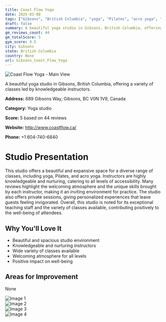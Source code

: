 ```yaml
---
title: Coast Flow Yoga
date: 2025-03-08
tags: ["Gibsons", "British Columbia", "yoga", "Pilates", "acro yoga", "welcoming atmosphere", "spacious", "Gibsons"]  
draft: false
summary: A beautiful yoga studio in Gibsons, British Columbia, offering a variety of classes led by knowledgeable instructors.
gm_reviews_count: 44
gm_totalScore: 5
gym_score: 4.5
city: Gibsons
state: British Columbia
country: None
url: Gibsons_Coast_Flow_Yoga
---
```


<div className="aspect-[16/9] relative my-8">
  <img 
    src="https://lh5.googleusercontent.com/p/AF1QipP-VNJcUH9Q0B0_9muuMTWdOOkrJBDQRxyTJLCC=w1920-h1080-k-no"
    alt="Coast Flow Yoga - Main View"
    className="object-cover absolute inset-0 w-full h-full rounded-lg"
  />
</div>

A beautiful yoga studio in Gibsons, British Columbia, offering a variety of classes led by knowledgeable instructors.

**Address:** 689 Gibsons Way, Gibsons, BC V0N 1V9, Canada

**Category:** Yoga studio

**Score:** 5 based on 44 reviews

**Website:** http://www.coastflow.ca/

**Phone:** +1 604-740-6840

# Studio Presentation

This studio offers a beautiful and expansive space for a diverse range of classes, including yoga, Pilates, and acro yoga. Instructors are highly knowledgeable and nurturing, catering to all levels of accessibility. Many reviews highlight the welcoming atmosphere and the unique skills brought by each instructor, making it an inviting environment for practice. The studio also offers private sessions, giving personalized experiences that leave guests feeling invigorated. Overall, this studio is noted for its exceptional teaching staff and the variety of classes available, contributing positively to the well-being of attendees.



## Why You'll Love It

- Beautiful and spacious studio environment
- Knowledgeable and nurturing instructors
- Wide variety of classes available
- Welcoming atmosphere for all levels
- Positive impact on well-being

## Areas for Improvement

None

<div className="grid grid-cols-1 xl:grid-cols-2 gap-4 my-8">
<div className="aspect-[4/3] relative"><img src="https://lh5.googleusercontent.com/p/AF1QipPn_SYSycq-I-5SKMGHAfo1FeeK26vF8xOXa1H7=w1920-h1080-k-no" alt="Image 1" className="object-cover absolute inset-0 w-full h-full rounded-lg" /></div>
<div className="aspect-[4/3] relative"><img src="https://lh5.googleusercontent.com/p/AF1QipNm9iHJLIn6JzHWZvBF6OCd4qiDlsI3nDbF_NZZ=w1920-h1080-k-no" alt="Image 2" className="object-cover absolute inset-0 w-full h-full rounded-lg" /></div>
<div className="aspect-[4/3] relative"><img src="https://lh5.googleusercontent.com/p/AF1QipPZOf1NXnB7Z1tVgQ91y82sW5z13uUJK_oTkUJS=w1920-h1080-k-no" alt="Image 3" className="object-cover absolute inset-0 w-full h-full rounded-lg" /></div>
<div className="aspect-[4/3] relative"><img src="https://lh5.googleusercontent.com/p/AF1QipNheSzHe5JcqibIq58mD9jJwaK_5mRPdSueckVB=w1920-h1080-k-no" alt="Image 4" className="object-cover absolute inset-0 w-full h-full rounded-lg" /></div>
</div>